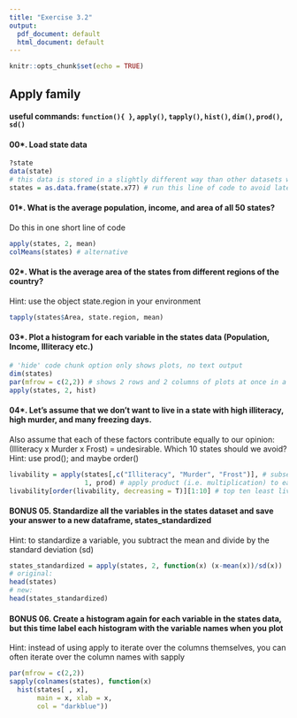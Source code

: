```yaml
---
title: "Exercise 3.2"
output:
  pdf_document: default
  html_document: default
---
```


```r
knitr::opts_chunk$set(echo = TRUE)
```
## Apply family
#### useful commands: `function(){ }`, `apply()`, `tapply()`, `hist()`, `dim()`, `prod()`, `sd()`

#### 00*. Load state data
```r
?state
data(state)
# this data is stored in a slightly different way than other datasets we've used so far
states = as.data.frame(state.x77) # run this line of code to avoid later confusion
```


#### 01*. What is the average population, income, and area of all 50 states? \newline
Do this in one short line of code

```r
apply(states, 2, mean)
colMeans(states) # alternative
```

#### 02*. What is the average area of the states from different regions of the country? \newline
Hint: use the object state.region in your environment

```r
tapply(states$Area, state.region, mean)
```

#### 03*. Plot a histogram for each variable in the states data (Population, Income, Illiteracy etc.)
```r
# 'hide' code chunk option only shows plots, no text output
dim(states)
par(mfrow = c(2,2)) # shows 2 rows and 2 columns of plots at once in a frame
apply(states, 2, hist)
```

#### 04*. Let's assume that we don't want to live in a state with high illiteracy, high murder, and many freezing days. \newline 
Also assume that each of these factors contribute equally to our opinion: (Illiteracy x Murder x Frost) = undesirable. \newline
Which 10 states should we avoid? \newline
Hint: use prod(); and maybe order()
```r
livability = apply(states[,c("Illiteracy", "Murder", "Frost")], # subset to variables of interest
                   1, prod) # apply product (i.e. multiplication) to each row
livability[order(livability, decreasing = T)][1:10] # top ten least livable states
```

#### BONUS 05. Standardize all the variables in the states dataset and save your answer to a new dataframe, states_standardized \newline
Hint: to standardize a variable, you subtract the mean and divide by the standard deviation (sd)

```r
states_standardized = apply(states, 2, function(x) (x-mean(x))/sd(x))
# original:
head(states)
# new:
head(states_standardized)
```


#### BONUS 06. Create a histogram again for each variable in the states data, but this time label each histogram with the variable names when you plot \newline
Hint: instead of using apply to iterate over the columns themselves, you can often iterate over the column names with sapply
```r
par(mfrow = c(2,2))
sapply(colnames(states), function(x) 
  hist(states[ , x], 
       main = x, xlab = x,
       col = "darkblue"))
```
